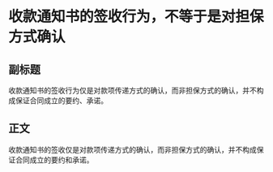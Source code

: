# 收款通知书的签收行为，不等于是对担保方式确认
## 副标题
收款通知书的签收行为仅是对款项传递方式的确认，而非担保方式的确认，并不构成保证合同成立的要约、承诺。
## 正文
收款通知书的签收仅是对款项传递方式的确认，而非担保方式的确认，并不构成保证合同成立的要约和承诺。